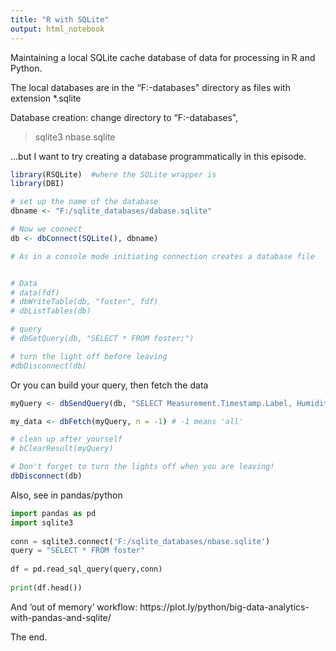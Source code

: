 ---
title: "R with SQLite"
output: html_notebook
---

Maintaining a local SQLite cache database of data for processing in R and Python.

The local databases are in the "F:\sqlite-databases\" directory as files with extension *.sqlite

Database creation: change directory to "F:\sqlite-databases\", 

>sqlite3 nbase.sqlite

...but I want to try creating a database programmatically in this episode.

```{r}
library(RSQLite)  #where the SQLite wrapper is
library(DBI)

# set up the name of the database
dbname <- "F:/sqlite_databases/dabase.sqlite"

# Now we connect
db <- dbConnect(SQLite(), dbname)

# As in a console mode initiating connection creates a database file


# Data
# data(fdf)
# dbWriteTable(db, "foster", fdf)
# dbListTables(db)

# query
# dbGetQuery(db, "SELECT * FROM foster;")

# turn the light off before leaving
#dbDisconnect(db)
```



Or you can build your query, then fetch the data

```{r}

myQuery <- dbSendQuery(db, "SELECT Measurement.Timestamp.Label, Humidity FROM foster")

my_data <- dbFetch(myQuery, n = -1) # -1 means 'all'

# clean up after yourself 
# bClearResult(myQuery)

# Don't forget to turn the lights off when you are leaving!
dbDisconnect(db)
```

Also, see in pandas/python

```{python}
import pandas as pd
import sqlite3
 
conn = sqlite3.connect('F:/sqlite_databases/nbase.sqlite')
query = "SELECT * FROM foster"
 
df = pd.read_sql_query(query,conn)
 
print(df.head())
```


And 'out of memory' workflow: https://plot.ly/python/big-data-analytics-with-pandas-and-sqlite/

The end.
